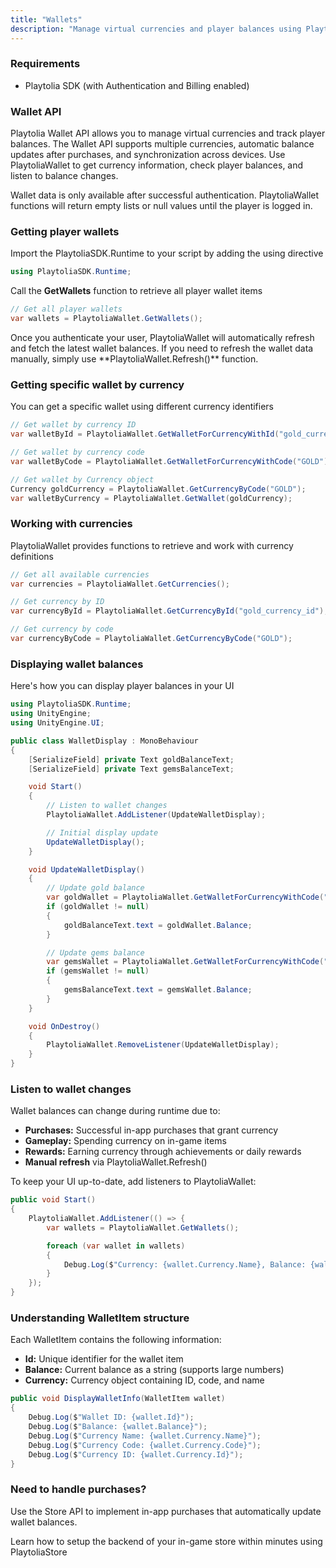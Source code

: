 ```yaml
---
title: "Wallets"
description: "Manage virtual currencies and player balances using PlaytoliaWallet"
---
```


### Requirements

- Playtolia SDK (with Authentication and Billing enabled)

### Wallet API

Playtolia Wallet API allows you to manage virtual currencies and track player balances. The Wallet API supports multiple currencies, automatic balance updates after purchases, and synchronization across devices. Use PlaytoliaWallet to get currency information, check player balances, and listen to balance changes.

<Warning>
  Wallet data is only available after successful authentication. PlaytoliaWallet functions will return empty lists or null values until the player is logged in.
</Warning>

### Getting player wallets

Import the PlaytoliaSDK.Runtime to your script by adding the using directive

```c# WalletController.cs
using PlaytoliaSDK.Runtime;
```

Call the **GetWallets** function to retrieve all player wallet items

```c# WalletController.cs
// Get all player wallets
var wallets = PlaytoliaWallet.GetWallets();
```


<Info>
  Once you authenticate your user, PlaytoliaWallet will automatically refresh and fetch the latest wallet balances. If you need to refresh the wallet data manually, simply use **PlaytoliaWallet.Refresh()** function.
</Info>

### Getting specific wallet by currency

You can get a specific wallet using different currency identifiers

```c# WalletController.cs
// Get wallet by currency ID
var walletById = PlaytoliaWallet.GetWalletForCurrencyWithId("gold_currency_id");

// Get wallet by currency code
var walletByCode = PlaytoliaWallet.GetWalletForCurrencyWithCode("GOLD");

// Get wallet by Currency object
Currency goldCurrency = PlaytoliaWallet.GetCurrencyByCode("GOLD");
var walletByCurrency = PlaytoliaWallet.GetWallet(goldCurrency);
```

### Working with currencies

PlaytoliaWallet provides functions to retrieve and work with currency definitions

```c# WalletController.cs
// Get all available currencies
var currencies = PlaytoliaWallet.GetCurrencies();

// Get currency by ID
var currencyById = PlaytoliaWallet.GetCurrencyById("gold_currency_id");

// Get currency by code
var currencyByCode = PlaytoliaWallet.GetCurrencyByCode("GOLD");
```

### Displaying wallet balances

Here's how you can display player balances in your UI

```c# WalletDisplay.cs
using PlaytoliaSDK.Runtime;
using UnityEngine;
using UnityEngine.UI;

public class WalletDisplay : MonoBehaviour
{
    [SerializeField] private Text goldBalanceText;
    [SerializeField] private Text gemsBalanceText;

    void Start()
    {
        // Listen to wallet changes
        PlaytoliaWallet.AddListener(UpdateWalletDisplay);

        // Initial display update
        UpdateWalletDisplay();
    }

    void UpdateWalletDisplay()
    {
        // Update gold balance
        var goldWallet = PlaytoliaWallet.GetWalletForCurrencyWithCode("GOLD");
        if (goldWallet != null)
        {
            goldBalanceText.text = goldWallet.Balance;
        }

        // Update gems balance
        var gemsWallet = PlaytoliaWallet.GetWalletForCurrencyWithCode("GEMS");
        if (gemsWallet != null)
        {
            gemsBalanceText.text = gemsWallet.Balance;
        }
    }

    void OnDestroy()
    {
        PlaytoliaWallet.RemoveListener(UpdateWalletDisplay);
    }
}
```

### Listen to wallet changes

Wallet balances can change during runtime due to:

- **Purchases:** Successful in-app purchases that grant currency
- **Gameplay:** Spending currency on in-game items
- **Rewards:** Earning currency through achievements or daily rewards
- **Manual refresh** via PlaytoliaWallet.Refresh()

To keep your UI up-to-date, add listeners to PlaytoliaWallet:

```c# CurrencyManager.cs
public void Start()
{
    PlaytoliaWallet.AddListener(() => {
        var wallets = PlaytoliaWallet.GetWallets();

        foreach (var wallet in wallets)
        {
            Debug.Log($"Currency: {wallet.Currency.Name}, Balance: {wallet.Balance}");
        }
    });
}
```

### Understanding WalletItem structure

Each WalletItem contains the following information:

- **Id:** Unique identifier for the wallet item
- **Balance:** Current balance as a string (supports large numbers)
- **Currency:** Currency object containing ID, code, and name

```c# WalletInfo.cs
public void DisplayWalletInfo(WalletItem wallet)
{
    Debug.Log($"Wallet ID: {wallet.Id}");
    Debug.Log($"Balance: {wallet.Balance}");
    Debug.Log($"Currency Name: {wallet.Currency.Name}");
    Debug.Log($"Currency Code: {wallet.Currency.Code}");
    Debug.Log($"Currency ID: {wallet.Currency.Id}");
}
```

### Need to handle purchases?

Use the Store API to implement in-app purchases that automatically update wallet balances.

<Card title="In-game Stores" icon="store" href="/for-unity/billing/in-game-stores">
  Learn how to setup the backend of your in-game store within minutes using PlaytoliaStore
</Card>